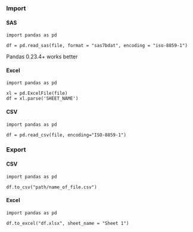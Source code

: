 ### Import {-}

#### SAS {-}

```
import pandas as pd

df = pd.read_sas(file, format = "sas7bdat", encoding = "iso-8859-1")
```
Pandas 0.23.4+ works better

#### Excel {-}

```
import pandas as pd 

xl = pd.ExcelFile(file)
df = xl.parse('SHEET_NAME')
```

#### CSV {-}

```
import pandas as pd

df = pd.read_csv(file, encoding="ISO-8859-1")
```

### Export {-}

#### CSV {-}

```
import pandas as pd

df.to_csv("path/name_of_file.csv")
```

#### Excel {-}

```
import pandas as pd

df.to_excel("df.xlsx", sheet_name = "Sheet 1")
```

